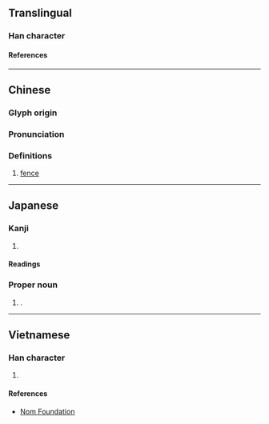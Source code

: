 {{character info}}
==Translingual==

===Han character===
{{Han char|rn=75|rad=木|as=06|sn=10|four=44947|canj=DKLD|ids=⿰[[木]][[存]]}}

====References====
{{Han ref|kx=0523.120|dkj=14724|dj=0911.100|hdz=21196.060|uh=682B}}

----

==Chinese==
{{zh-forms}}

===Glyph origin===
{{Han etym}}

===Pronunciation===
{{zh-pron
|m=jiàn
|c=zin3
|mc=y
|oc=y
|ma=
|cat=n
}}

===Definitions===
{{zh-hanzi}}

# [[fence]]

----

==Japanese==

===Kanji===
{{ja-kanji|grade=|rs=木06}}

# {{rfdef|ja|sort=木06}}

====Readings====
{{ja-readings
|on=そん, せん
|kun=ふしずけ, かこみ, まがき
}}

===Proper noun===
{{ja-pos|かこい|proper}}

# {{surname|ja|sort=かこい|nodot=1}}.

----

==Vietnamese==

===Han character===
{{vi-readings|rs=木06|reading=chuồng}}

# {{rfdef|vi|sort=木06}}

====References====
* [http://nomfoundation.org/common/nom_details.php?codepoint=682b Nom Foundation]